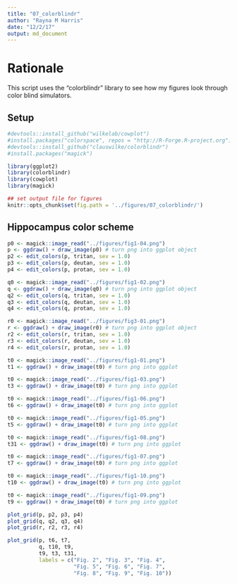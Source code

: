 ```yaml
---
title: "07_colorblindr"
author: "Rayna M Harris"
date: "12/2/17"
output: md_document
---
```

# Rationale

This script uses the "colorblindr" library to see how my figures look through color blind simulators.

## Setup 
```r
#devtools::install_github("wilkelab/cowplot")
#install.packages("colorspace", repos = "http://R-Forge.R-project.org")
#devtools::install_github("clauswilke/colorblindr")
#install.packages("magick")

library(ggplot2)
library(colorblindr)
library(cowplot)
library(magick)

## set output file for figures 
knitr::opts_chunk$set(fig.path = '../figures/07_colorblindr/')
```

## Hippocampus color scheme

```r
p0 <- magick::image_read("../figures/fig1-04.png")
p <- ggdraw() + draw_image(p0) # turn png into ggplot object
p2 <- edit_colors(p, tritan, sev = 1.0)
p3 <- edit_colors(p, deutan, sev = 1.0)
p4 <- edit_colors(p, protan, sev = 1.0)

q0 <- magick::image_read("../figures/fig1-02.png")
q <- ggdraw() + draw_image(q0) # turn png into ggplot object
q2 <- edit_colors(q, tritan, sev = 1.0)
q3 <- edit_colors(q, deutan, sev = 1.0)
q4 <- edit_colors(q, protan, sev = 1.0)

r0 <- magick::image_read("../figures/fig3-01.png")
r <- ggdraw() + draw_image(r0) # turn png into ggplot object
r2 <- edit_colors(r, tritan, sev = 1.0)
r3 <- edit_colors(r, deutan, sev = 1.0)
r4 <- edit_colors(r, protan, sev = 1.0)

t0 <- magick::image_read("../figures/fig1-01.png")
t1 <- ggdraw() + draw_image(t0) # turn png into ggplot

t0 <- magick::image_read("../figures/fig1-03.png")
t3 <- ggdraw() + draw_image(t0) # turn png into ggplot

t0 <- magick::image_read("../figures/fig1-06.png")
t6 <- ggdraw() + draw_image(t0) # turn png into ggplot

t0 <- magick::image_read("../figures/fig1-05.png")
t5 <- ggdraw() + draw_image(t0) # turn png into ggplot

t0 <- magick::image_read("../figures/fig1-08.png")
t31 <- ggdraw() + draw_image(t0) # turn png into ggplot

t0 <- magick::image_read("../figures/fig1-07.png")
t7 <- ggdraw() + draw_image(t0) # turn png into ggplot

t0 <- magick::image_read("../figures/fig1-10.png")
t10 <- ggdraw() + draw_image(t0) # turn png into ggplot

t0 <- magick::image_read("../figures/fig1-09.png")
t9 <- ggdraw() + draw_image(t0) # turn png into ggplot
```

```r
plot_grid(p, p2, p3, p4)
plot_grid(q, q2, q3, q4)
plot_grid(r, r2, r3, r4)
```

```r
plot_grid(p, t6, t7, 
          q, t10, t9,
          t9, t3, t31,
          labels = c("Fig. 2", "Fig. 3", "Fig. 4", 
                     "Fig. 5", "Fig. 6", "Fig. 7", 
                     "Fig. 8", "Fig. 9", "Fig. 10"))
```

